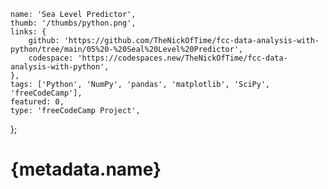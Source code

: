 	name: 'Sea Level Predictor',
	thumb: '/thumbs/python.png',
	links: {
		github: 'https://github.com/TheNickOfTime/fcc-data-analysis-with-python/tree/main/05%20-%20Seal%20Level%20Predictor',
		codespace: 'https://codespaces.new/TheNickOfTime/fcc-data-analysis-with-python',
	},
	tags: ['Python', 'NumPy', 'pandas', 'matplotlib', 'SciPy', 'freeCodeCamp'],
	featured: 0,
	type: 'freeCodeCamp Project',
};

# {metadata.name}
